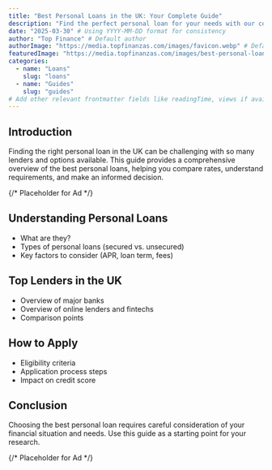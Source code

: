 ```yaml
---
title: "Best Personal Loans in the UK: Your Complete Guide"
description: "Find the perfect personal loan for your needs with our comprehensive guide to the UK's top lenders, rates, and application requirements."
date: "2025-03-30" # Using YYYY-MM-DD format for consistency
author: "Top Finance" # Default author
authorImage: "https://media.topfinanzas.com/images/favicon.webp" # Default image
featuredImage: "https://media.topfinanzas.com/images/best-personal-loans.webp"
categories:
  - name: "Loans"
    slug: "loans"
  - name: "Guides"
    slug: "guides"
# Add other relevant frontmatter fields like readingTime, views if available/desired
---
```



## Introduction

Finding the right personal loan in the UK can be challenging with so many lenders and options available. This guide provides a comprehensive overview of the best personal loans, helping you compare rates, understand requirements, and make an informed decision.

{/* Placeholder for Ad */}
<Ad id="placeholder_ad_1" />

## Understanding Personal Loans

*   What are they?
*   Types of personal loans (secured vs. unsecured)
*   Key factors to consider (APR, loan term, fees)

## Top Lenders in the UK

*   Overview of major banks
*   Overview of online lenders and fintechs
*   Comparison points

## How to Apply

*   Eligibility criteria
*   Application process steps
*   Impact on credit score

## Conclusion

Choosing the best personal loan requires careful consideration of your financial situation and needs. Use this guide as a starting point for your research.

{/* Placeholder for Ad */}
<Ad id="placeholder_ad_2" />

